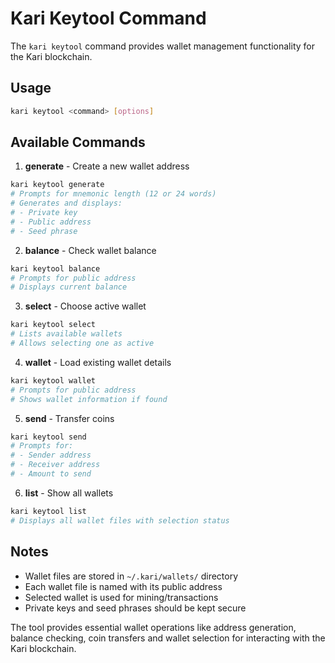 # Kari Keytool Command

The `kari keytool` command provides wallet management functionality for the Kari blockchain.

## Usage
```bash
kari keytool <command> [options]
```

## Available Commands

1. **generate** - Create a new wallet address
```bash 
kari keytool generate
# Prompts for mnemonic length (12 or 24 words)
# Generates and displays:
# - Private key
# - Public address
# - Seed phrase
```

2. **balance** - Check wallet balance 
```bash
kari keytool balance
# Prompts for public address
# Displays current balance
```

3. **select** - Choose active wallet
```bash
kari keytool select
# Lists available wallets
# Allows selecting one as active
```

4. **wallet** - Load existing wallet details
```bash
kari keytool wallet
# Prompts for public address
# Shows wallet information if found
```

5. **send** - Transfer coins
```bash
kari keytool send
# Prompts for:
# - Sender address
# - Receiver address  
# - Amount to send
```

6. **list** - Show all wallets
```bash
kari keytool list
# Displays all wallet files with selection status
```

## Notes

- Wallet files are stored in `~/.kari/wallets/` directory
- Each wallet file is named with its public address
- Selected wallet is used for mining/transactions
- Private keys and seed phrases should be kept secure

The tool provides essential wallet operations like address generation, balance checking, coin transfers and wallet selection for interacting with the Kari blockchain.